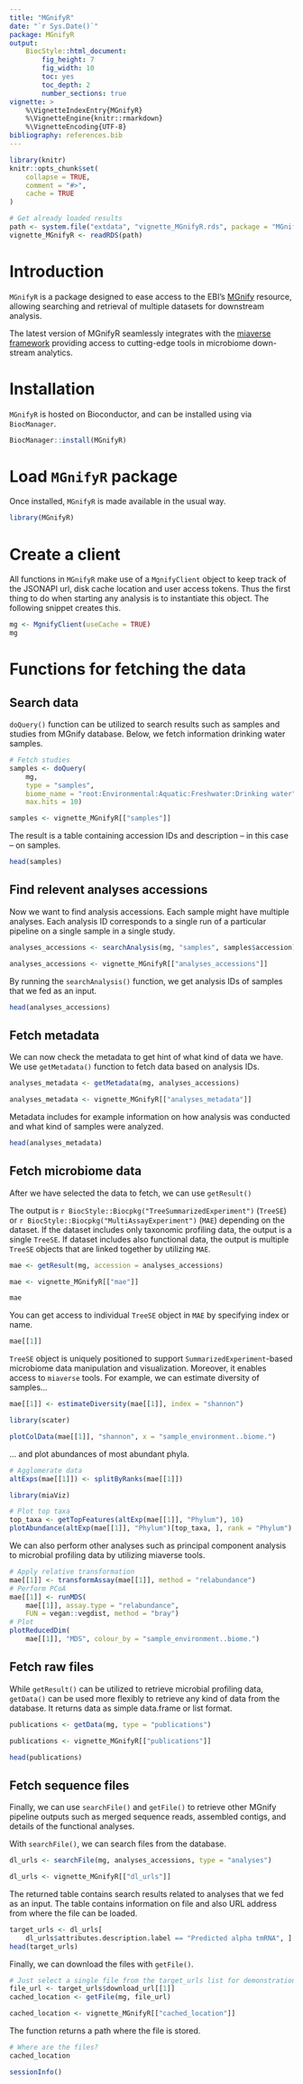```yaml
---
title: "MGnifyR"
date: "`r Sys.Date()`"
package: MGnifyR
output:
    BiocStyle::html_document:
        fig_height: 7
        fig_width: 10
        toc: yes
        toc_depth: 2
        number_sections: true
vignette: >
    %\VignetteIndexEntry{MGnifyR}
    %\VignetteEngine{knitr::rmarkdown}
    %\VignetteEncoding{UTF-8}
bibliography: references.bib
---
```


```r
library(knitr)
knitr::opts_chunk$set(
    collapse = TRUE,
    comment = "#>",
    cache = TRUE
)

# Get already loaded results
path <- system.file("extdata", "vignette_MGnifyR.rds", package = "MGnifyR")
vignette_MGnifyR <- readRDS(path)
```

# Introduction

`MGnifyR` is a package designed to ease access to the EBI's
[MGnify](https://www.ebi.ac.uk/metagenomics) resource, allowing searching and
retrieval of multiple datasets for downstream analysis.

The latest version of MGnifyR seamlessly integrates with the
[miaverse framework](https://microbiome.github.io/) providing access to
cutting-edge tools in microbiome down-stream analytics. 

# Installation

`MGnifyR` is hosted on Bioconductor, and can be installed using via
`BiocManager`.

```r
BiocManager::install(MGnifyR)
```

# Load `MGnifyR` package

Once installed, `MGnifyR` is made available in the usual way.

```r
library(MGnifyR)
```

# Create a client

All functions in `MGnifyR` make use of a `MgnifyClient` object to keep track
of the JSONAPI url, disk cache location and user access tokens. Thus the first
thing to do when starting any analysis is to instantiate this object. The
following snippet creates this.

```r
mg <- MgnifyClient(useCache = TRUE)
mg
```

# Functions for fetching the data

## Search data

`doQuery()` function can be utilized to search results such as samples and
studies from MGnify database. Below, we fetch information drinking water
samples.

```r
# Fetch studies
samples <- doQuery(
    mg,
    type = "samples",
    biome_name = "root:Environmental:Aquatic:Freshwater:Drinking water",
    max.hits = 10)
```

```r
samples <- vignette_MGnifyR[["samples"]]
```

The result is a table containing accession IDs and description -- in this case
-- on samples.

```r
head(samples)
```

## Find relevent **analyses** accessions

Now we want to find analysis accessions. Each sample might have multiple
analyses. Each analysis ID corresponds to a single run of a particular pipeline
on a single sample in a single study.

```r
analyses_accessions <- searchAnalysis(mg, "samples", samples$accession)
```

```r
analyses_accessions <- vignette_MGnifyR[["analyses_accessions"]]
```

By running the `searchAnalysis()` function, we get analysis IDs of samples that
we fed as an input.

```r
head(analyses_accessions)
```

## Fetch metadata

We can now check the metadata to get hint of what kind of data we have. We use
`getMetadata()` function to fetch data based on analysis IDs.

```r
analyses_metadata <- getMetadata(mg, analyses_accessions)
```

```r
analyses_metadata <- vignette_MGnifyR[["analyses_metadata"]]
```

Metadata includes for example information on how analysis was conducted and
what kind of samples were analyzed.

```r
head(analyses_metadata)
```

## Fetch microbiome data

After we have selected the data to fetch, we can use `getResult()`

The output is `r BiocStyle::Biocpkg("TreeSummarizedExperiment")` (`TreeSE`) or
`r BiocStyle::Biocpkg("MultiAssayExperiment")` (`MAE`) depending on the dataset.
If the dataset includes only taxonomic profiling data, the output is a single
`TreeSE`. If dataset includes also functional data, the output is multiple
`TreeSE` objects that are linked together by utilizing `MAE`.

```r
mae <- getResult(mg, accession = analyses_accessions)
```

```r
mae <- vignette_MGnifyR[["mae"]]
```

```r
mae
```

You can get access to individual `TreeSE` object in `MAE` by specifying
index or name.

```r
mae[[1]]
```

`TreeSE` object is uniquely positioned to support `SummarizedExperiment`-based
microbiome data manipulation and visualization. Moreover, it enables access
to `miaverse` tools. For example, we can estimate diversity of samples...

```r
mae[[1]] <- estimateDiversity(mae[[1]], index = "shannon")

library(scater)

plotColData(mae[[1]], "shannon", x = "sample_environment..biome.")
```

... and plot abundances of most abundant phyla.

```r
# Agglomerate data
altExps(mae[[1]]) <- splitByRanks(mae[[1]])

library(miaViz)

# Plot top taxa
top_taxa <- getTopFeatures(altExp(mae[[1]], "Phylum"), 10)
plotAbundance(altExp(mae[[1]], "Phylum")[top_taxa, ], rank = "Phylum")
```

We can also perform other analyses such as principal component analysis to
microbial profiling data by utilizing miaverse tools.

```r
# Apply relative transformation
mae[[1]] <- transformAssay(mae[[1]], method = "relabundance")
# Perform PCoA
mae[[1]] <- runMDS(
    mae[[1]], assay.type = "relabundance",
    FUN = vegan::vegdist, method = "bray")
# Plot
plotReducedDim(
    mae[[1]], "MDS", colour_by = "sample_environment..biome.")
```

## Fetch raw files

While `getResult()` can be utilized to retrieve microbial profiling data, 
`getData()` can be used more flexibly to retrieve any kind of data from the
database. It returns data as simple data.frame or list format.

```r
publications <- getData(mg, type = "publications")
```

```r
publications <- vignette_MGnifyR[["publications"]]
```

```r
head(publications)
```

## Fetch sequence files

Finally, we can use `searchFile()` and `getFile()` to retrieve other MGnify
pipeline outputs such as merged sequence reads, assembled contigs, and details
of the functional analyses.

With `searchFile()`, we can search files from the database.

```r
dl_urls <- searchFile(mg, analyses_accessions, type = "analyses")
```

```r
dl_urls <- vignette_MGnifyR[["dl_urls"]]
```

The returned table contains search results related to analyses that we fed as
an input. The table contains information on file and also URL address from
where the file can be loaded.

```r
target_urls <- dl_urls[
    dl_urls$attributes.description.label == "Predicted alpha tmRNA", ]
head(target_urls)
```

Finally, we can download the files with `getFile()`.

```r
# Just select a single file from the target_urls list for demonstration.
file_url <- target_urls$download_url[[1]]
cached_location <- getFile(mg, file_url)
```

```r
cached_location <- vignette_MGnifyR[["cached_location"]]
```

The function returns a path where the file is stored.

```r
# Where are the files?
cached_location
```

```r
sessionInfo()
```

